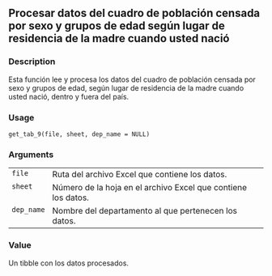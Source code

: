 
## Procesar datos del cuadro de población censada por sexo y grupos de edad según lugar de residencia de la madre cuando usted nació {.unnumbered}


### Description

Esta función lee y procesa los datos del cuadro de población censada por sexo y grupos de edad, según lugar de residencia de la madre cuando usted nació,
dentro y fuera del país.



### Usage

<pre><code class='language-R'>get_tab_9(file, sheet, dep_name = NULL)
</code></pre>


### Arguments

<table>
<tr><td style = "white-space: nowrap; font-family: monospace; vertical-align: top"><code id="get_tab_9_:_file">file</code></td>
<td>
Ruta del archivo Excel que contiene los datos.
</td></tr>
<tr><td style = "white-space: nowrap; font-family: monospace; vertical-align: top"><code id="get_tab_9_:_sheet">sheet</code></td>
<td>
Número de la hoja en el archivo Excel que contiene los datos.
</td></tr>
<tr><td style = "white-space: nowrap; font-family: monospace; vertical-align: top"><code id="get_tab_9_:_dep_name">dep_name</code></td>
<td>
Nombre del departamento al que pertenecen los datos.
</td></tr>
</table>


### Value

Un tibble con los datos procesados.

